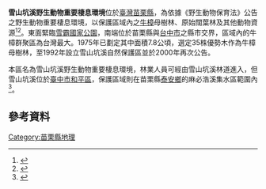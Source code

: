 {{Infobox protected area
| name = 
| iucn_category = 
| photo =
| photo_caption =
| photo_width =
| location = [[苗栗縣|苗栗縣]][[泰安鄉|泰安鄉]]
| area = 670.88公頃
| established = 1992年
| governing_body = [[行政院農業委員會林務局|林務局]]東勢林區管理處
}}

'''雪山坑溪野生動物重要棲息環境'''位於[[臺灣|臺灣]][[苗栗縣|苗栗縣]]，為依據《野生動物保育法》公告之野生動物重要棲息環境，以保護區域內之[[牛樟|牛樟]]母樹林、原始闊葉林及其他動物資源<ref name="林務局">{{Cite web |url=https://conservation.forest.gov.tw/0000168 |title=雪山坑溪野生動物重要棲息環境 |accessdate= |publisher=農委會林務局  }}</ref><ref>{{Cite news |url=http://www.nownews.com/2011/06/14/11490-2720241.htm |title=雪山坑溪野生動物保護區　保育有成 |author=黃玿琮 |publisher=NOWnews |date=2011-06-14 |accessdate=2013-04-21}}</ref>。東面緊臨[[雪霸國家公園|雪霸國家公園]]，南端位於苗栗縣與[[台中市|台中市]]之縣市交界，區域內的牛樟群聚區為台灣最大。1975年已劃定其中面積7.8公頃，選定35株優勢木作為牛樟母樹林，至1992年設立雪山坑溪自然保護區並於2000年再次公告。

本區名為雪山坑溪野生動物重要棲息環境，林業人員可經由雪山坑溪林道進入，但雪山坑溪位於[[臺中市|臺中市]][[和平區_(臺中市)|和平區]]，保護區域則在苗栗縣[[泰安鄉|泰安鄉]]的麻必浩溪集水區範圍內<ref>{{Cite web|url=http://www.forest.gov.tw/public/Attachment/65241571071.pdf|title=雪山坑溪野生動物重要棲息環境植群監測研究|author=呂金誠等人|publisher=農委會林務局|date=2005-12|accessdate=2013-04-21|format=PDF}}{{dead link|date=2018年5月 |bot=InternetArchiveBot |fix-attempted=yes }}</ref>。

==參考資料==
{{Reflist}}

{{台灣野生動物保護區}}
[[Category:苗栗縣地理|Category:苗栗縣地理]]
{{TW-geo-stub}}